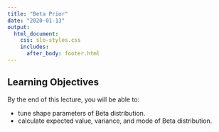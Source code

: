 ```yaml
---
title: "Beta Prior"
date: "2020-01-13"
output: 
  html_document:
    css: slo-styles.css 
    includes:
      after_body: footer.html
---
```


## Learning Objectives

By the end of this lecture, you will be able to:

- tune shape parameters of Beta distribution.
- calculate expected value, variance, and mode of Beta distribution.

<br>
<br>
<br>